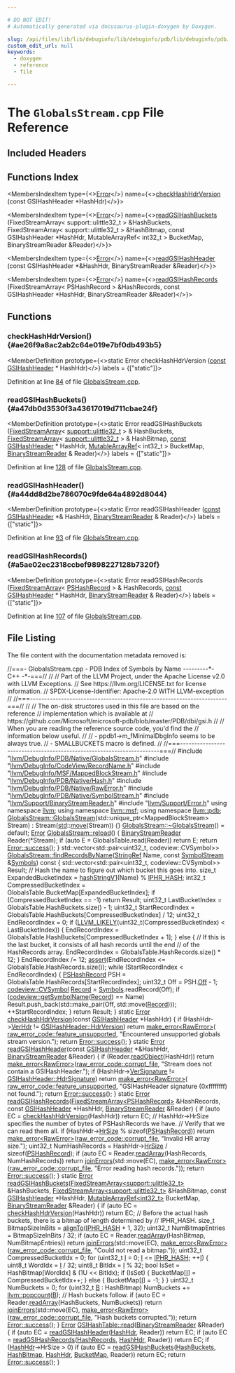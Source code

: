 ```yaml
---

# DO NOT EDIT!
# Automatically generated via docusaurus-plugin-doxygen by Doxygen.

slug: /api/files/lib/lib/debuginfo/lib/debuginfo/pdb/lib/debuginfo/pdb/native/globalsstream-cpp
custom_edit_url: null
keywords:
  - doxygen
  - reference
  - file

---
```





# The `GlobalsStream.cpp` File Reference

<DoxygenPage pluginConfig={pluginConfig}>



## Included Headers

<IncludesList>
<IncludesListItem
  filePath="llvm/DebugInfo/PDB/Native/GlobalsStream.h"
  permalink="/docs/api/files/include/include/llvm/include/llvm/debuginfo/include/llvm/debuginfo/pdb/include/llvm/debuginfo/pdb/native/globalsstream-h"
  isLocal="true" />
<IncludesListItem
  filePath="llvm/DebugInfo/CodeView/RecordName.h"
  permalink="/docs/api/files/include/include/llvm/include/llvm/debuginfo/include/llvm/debuginfo/codeview/recordname-h"
  isLocal="true" />
<IncludesListItem
  filePath="llvm/DebugInfo/MSF/MappedBlockStream.h"
  permalink="/docs/api/files/include/include/llvm/include/llvm/debuginfo/include/llvm/debuginfo/msf/mappedblockstream-h"
  isLocal="true" />
<IncludesListItem
  filePath="llvm/DebugInfo/PDB/Native/Hash.h"
  permalink="/docs/api/files/include/include/llvm/include/llvm/debuginfo/include/llvm/debuginfo/pdb/include/llvm/debuginfo/pdb/native/hash-h"
  isLocal="true" />
<IncludesListItem
  filePath="llvm/DebugInfo/PDB/Native/RawError.h"
  permalink="/docs/api/files/include/include/llvm/include/llvm/debuginfo/include/llvm/debuginfo/pdb/include/llvm/debuginfo/pdb/native/rawerror-h"
  isLocal="true" />
<IncludesListItem
  filePath="llvm/DebugInfo/PDB/Native/SymbolStream.h"
  permalink="/docs/api/files/include/include/llvm/include/llvm/debuginfo/include/llvm/debuginfo/pdb/include/llvm/debuginfo/pdb/native/symbolstream-h"
  isLocal="true" />
<IncludesListItem
  filePath="llvm/Support/BinaryStreamReader.h"
  permalink="/docs/api/files/include/include/llvm/include/llvm/support/binarystreamreader-h"
  isLocal="true" />
<IncludesListItem
  filePath="llvm/Support/Error.h"
  permalink="/docs/api/files/include/include/llvm/include/llvm/support/error-h"
  isLocal="true" />
</IncludesList>

## Functions Index

<MembersIndex>

<MembersIndexItem
  type={<><a href="/docs/api/classes/llvm/error">Error</a></>}
  name={<><a href="#ae26f9a8ac2ab2c64e019e7bf0db493b5">checkHashHdrVersion</a> (const GSIHashHeader &#42;HashHdr)</>}>
</MembersIndexItem>

<MembersIndexItem
  type={<><a href="/docs/api/classes/llvm/error">Error</a></>}
  name={<><a href="#a47db0d3530f3a43617019d711cbae24f">readGSIHashBuckets</a> (FixedStreamArray&lt; support::ulittle32&#95;t &gt; &amp;HashBuckets, FixedStreamArray&lt; support::ulittle32&#95;t &gt; &amp;HashBitmap, const GSIHashHeader &#42;HashHdr, MutableArrayRef&lt; int32&#95;t &gt; BucketMap, BinaryStreamReader &amp;Reader)</>}>
</MembersIndexItem>

<MembersIndexItem
  type={<><a href="/docs/api/classes/llvm/error">Error</a></>}
  name={<><a href="#a44dd8d2be786070c9fde64a4892d8044">readGSIHashHeader</a> (const GSIHashHeader &#42;&amp;HashHdr, BinaryStreamReader &amp;Reader)</>}>
</MembersIndexItem>

<MembersIndexItem
  type={<><a href="/docs/api/classes/llvm/error">Error</a></>}
  name={<><a href="#a5ae02ec2318ccbef9898227128b7320f">readGSIHashRecords</a> (FixedStreamArray&lt; PSHashRecord &gt; &amp;HashRecords, const GSIHashHeader &#42;HashHdr, BinaryStreamReader &amp;Reader)</>}>
</MembersIndexItem>

</MembersIndex>


<SectionDefinition>

## Functions

### checkHashHdrVersion() {#ae26f9a8ac2ab2c64e019e7bf0db493b5}

<MemberDefinition
  prototype={<>static Error checkHashHdrVersion (<a href="/docs/api/files/lib/lib/target/lib/target/aarch64/aarch64promoteconstant-cpp/#a90f8350fecae261c25be85d38b451bff">const</a> <a href="/docs/api/structs/llvm/pdb/gsihashheader">GSIHashHeader</a> &#42; HashHdr)</>}
  labels = {["static"]}>

Definition at line <a href="#l00084">84</a> of file <a href="/docs/api/files/lib/lib/debuginfo/lib/debuginfo/pdb/lib/debuginfo/pdb/native/globalsstream-cpp">GlobalsStream.cpp</a>.
</MemberDefinition>

### readGSIHashBuckets() {#a47db0d3530f3a43617019d711cbae24f}

<MemberDefinition
  prototype={<>static Error readGSIHashBuckets (<a href="/docs/api/classes/llvm/fixedstreamarray">FixedStreamArray</a>&lt; <a href="/docs/api/namespaces/llvm/support/#a206b37274fa3e908017da357d12724d1">support::ulittle32&#95;t</a> &gt; &amp; HashBuckets, <a href="/docs/api/classes/llvm/fixedstreamarray">FixedStreamArray</a>&lt; <a href="/docs/api/namespaces/llvm/support/#a206b37274fa3e908017da357d12724d1">support::ulittle32&#95;t</a> &gt; &amp; HashBitmap, <a href="/docs/api/files/lib/lib/target/lib/target/aarch64/aarch64promoteconstant-cpp/#a90f8350fecae261c25be85d38b451bff">const</a> <a href="/docs/api/structs/llvm/pdb/gsihashheader">GSIHashHeader</a> &#42; HashHdr, <a href="/docs/api/classes/llvm/mutablearrayref">MutableArrayRef</a>&lt; int32&#95;t &gt; BucketMap, <a href="/docs/api/classes/llvm/binarystreamreader">BinaryStreamReader</a> &amp; Reader)</>}
  labels = {["static"]}>

Definition at line <a href="#l00128">128</a> of file <a href="/docs/api/files/lib/lib/debuginfo/lib/debuginfo/pdb/lib/debuginfo/pdb/native/globalsstream-cpp">GlobalsStream.cpp</a>.
</MemberDefinition>

### readGSIHashHeader() {#a44dd8d2be786070c9fde64a4892d8044}

<MemberDefinition
  prototype={<>static Error readGSIHashHeader (<a href="/docs/api/files/lib/lib/target/lib/target/aarch64/aarch64promoteconstant-cpp/#a90f8350fecae261c25be85d38b451bff">const</a> <a href="/docs/api/structs/llvm/pdb/gsihashheader">GSIHashHeader</a> &#42;&amp; HashHdr, <a href="/docs/api/classes/llvm/binarystreamreader">BinaryStreamReader</a> &amp; Reader)</>}
  labels = {["static"]}>

Definition at line <a href="#l00093">93</a> of file <a href="/docs/api/files/lib/lib/debuginfo/lib/debuginfo/pdb/lib/debuginfo/pdb/native/globalsstream-cpp">GlobalsStream.cpp</a>.
</MemberDefinition>

### readGSIHashRecords() {#a5ae02ec2318ccbef9898227128b7320f}

<MemberDefinition
  prototype={<>static Error readGSIHashRecords (<a href="/docs/api/classes/llvm/fixedstreamarray">FixedStreamArray</a>&lt; <a href="/docs/api/structs/llvm/pdb/pshashrecord">PSHashRecord</a> &gt; &amp; HashRecords, <a href="/docs/api/files/lib/lib/target/lib/target/aarch64/aarch64promoteconstant-cpp/#a90f8350fecae261c25be85d38b451bff">const</a> <a href="/docs/api/structs/llvm/pdb/gsihashheader">GSIHashHeader</a> &#42; HashHdr, <a href="/docs/api/classes/llvm/binarystreamreader">BinaryStreamReader</a> &amp; Reader)</>}
  labels = {["static"]}>

Definition at line <a href="#l00107">107</a> of file <a href="/docs/api/files/lib/lib/debuginfo/lib/debuginfo/pdb/lib/debuginfo/pdb/native/globalsstream-cpp">GlobalsStream.cpp</a>.
</MemberDefinition>

</SectionDefinition>

## File Listing

The file content with the documentation metadata removed is:

<ProgramListing>

<Link id="l00001" /><CodeLine lineNumber="1"><Highlight kind="comment">//===- GlobalsStream.cpp - PDB Index of Symbols by Name ---------&#42;- C++ -&#42;-===//</Highlight><Highlight kind="normal"></Highlight></CodeLine>
<Link id="l00002" /><CodeLine lineNumber="2"><Highlight kind="normal"></Highlight><Highlight kind="comment">//</Highlight><Highlight kind="normal"></Highlight></CodeLine>
<Link id="l00003" /><CodeLine lineNumber="3"><Highlight kind="normal"></Highlight><Highlight kind="comment">// Part of the LLVM Project, under the Apache License v2.0 with LLVM Exceptions.</Highlight><Highlight kind="normal"></Highlight></CodeLine>
<Link id="l00004" /><CodeLine lineNumber="4"><Highlight kind="normal"></Highlight><Highlight kind="comment">// See https://llvm.org/LICENSE.txt for license information.</Highlight><Highlight kind="normal"></Highlight></CodeLine>
<Link id="l00005" /><CodeLine lineNumber="5"><Highlight kind="normal"></Highlight><Highlight kind="comment">// SPDX-License-Identifier: Apache-2.0 WITH LLVM-exception</Highlight><Highlight kind="normal"></Highlight></CodeLine>
<Link id="l00006" /><CodeLine lineNumber="6"><Highlight kind="normal"></Highlight><Highlight kind="comment">//</Highlight><Highlight kind="normal"></Highlight></CodeLine>
<Link id="l00007" /><CodeLine lineNumber="7"><Highlight kind="normal"></Highlight><Highlight kind="comment">//===----------------------------------------------------------------------===//</Highlight><Highlight kind="normal"></Highlight></CodeLine>
<Link id="l00008" /><CodeLine lineNumber="8"><Highlight kind="normal"></Highlight><Highlight kind="comment">//</Highlight><Highlight kind="normal"></Highlight></CodeLine>
<Link id="l00009" /><CodeLine lineNumber="9"><Highlight kind="normal"></Highlight><Highlight kind="comment">// The on-disk structores used in this file are based on the reference</Highlight><Highlight kind="normal"></Highlight></CodeLine>
<Link id="l00010" /><CodeLine lineNumber="10"><Highlight kind="normal"></Highlight><Highlight kind="comment">// implementation which is available at</Highlight><Highlight kind="normal"></Highlight></CodeLine>
<Link id="l00011" /><CodeLine lineNumber="11"><Highlight kind="normal"></Highlight><Highlight kind="comment">// https://github.com/Microsoft/microsoft-pdb/blob/master/PDB/dbi/gsi.h</Highlight><Highlight kind="normal"></Highlight></CodeLine>
<Link id="l00012" /><CodeLine lineNumber="12"><Highlight kind="normal"></Highlight><Highlight kind="comment">//</Highlight><Highlight kind="normal"></Highlight></CodeLine>
<Link id="l00013" /><CodeLine lineNumber="13"><Highlight kind="normal"></Highlight><Highlight kind="comment">// When you are reading the reference source code, you&#39;d find the</Highlight><Highlight kind="normal"></Highlight></CodeLine>
<Link id="l00014" /><CodeLine lineNumber="14"><Highlight kind="normal"></Highlight><Highlight kind="comment">// information below useful.</Highlight><Highlight kind="normal"></Highlight></CodeLine>
<Link id="l00015" /><CodeLine lineNumber="15"><Highlight kind="normal"></Highlight><Highlight kind="comment">//</Highlight><Highlight kind="normal"></Highlight></CodeLine>
<Link id="l00016" /><CodeLine lineNumber="16"><Highlight kind="normal"></Highlight><Highlight kind="comment">//  - ppdb1-&gt;m&#95;fMinimalDbgInfo seems to be always true.</Highlight><Highlight kind="normal"></Highlight></CodeLine>
<Link id="l00017" /><CodeLine lineNumber="17"><Highlight kind="normal"></Highlight><Highlight kind="comment">//  - SMALLBUCKETS macro is defined.</Highlight><Highlight kind="normal"></Highlight></CodeLine>
<Link id="l00018" /><CodeLine lineNumber="18"><Highlight kind="normal"></Highlight><Highlight kind="comment">//</Highlight><Highlight kind="normal"></Highlight></CodeLine>
<Link id="l00019" /><CodeLine lineNumber="19"><Highlight kind="normal"></Highlight><Highlight kind="comment">//===----------------------------------------------------------------------===//</Highlight><Highlight kind="normal"></Highlight></CodeLine>
<Link id="l00020" /><CodeLine lineNumber="20"><Highlight kind="normal"></Highlight></CodeLine>
<Link id="l00021" /><CodeLine lineNumber="21"><Highlight kind="normal"></Highlight><Highlight kind="preprocessor">#include &quot;<a href="/docs/api/files/include/include/llvm/include/llvm/debuginfo/include/llvm/debuginfo/pdb/include/llvm/debuginfo/pdb/native/globalsstream-h">llvm/DebugInfo/PDB/Native/GlobalsStream.h</a>&quot;</Highlight><Highlight kind="normal"></Highlight></CodeLine>
<Link id="l00022" /><CodeLine lineNumber="22"><Highlight kind="normal"></Highlight></CodeLine>
<Link id="l00023" /><CodeLine lineNumber="23"><Highlight kind="normal"></Highlight><Highlight kind="preprocessor">#include &quot;<a href="/docs/api/files/include/include/llvm/include/llvm/debuginfo/include/llvm/debuginfo/codeview/recordname-h">llvm/DebugInfo/CodeView/RecordName.h</a>&quot;</Highlight><Highlight kind="normal"></Highlight></CodeLine>
<Link id="l00024" /><CodeLine lineNumber="24"><Highlight kind="normal"></Highlight><Highlight kind="preprocessor">#include &quot;<a href="/docs/api/files/include/include/llvm/include/llvm/debuginfo/include/llvm/debuginfo/msf/mappedblockstream-h">llvm/DebugInfo/MSF/MappedBlockStream.h</a>&quot;</Highlight><Highlight kind="normal"></Highlight></CodeLine>
<Link id="l00025" /><CodeLine lineNumber="25"><Highlight kind="normal"></Highlight><Highlight kind="preprocessor">#include &quot;<a href="/docs/api/files/include/include/llvm/include/llvm/debuginfo/include/llvm/debuginfo/pdb/include/llvm/debuginfo/pdb/native/hash-h">llvm/DebugInfo/PDB/Native/Hash.h</a>&quot;</Highlight><Highlight kind="normal"></Highlight></CodeLine>
<Link id="l00026" /><CodeLine lineNumber="26"><Highlight kind="normal"></Highlight><Highlight kind="preprocessor">#include &quot;<a href="/docs/api/files/include/include/llvm/include/llvm/debuginfo/include/llvm/debuginfo/pdb/include/llvm/debuginfo/pdb/native/rawerror-h">llvm/DebugInfo/PDB/Native/RawError.h</a>&quot;</Highlight><Highlight kind="normal"></Highlight></CodeLine>
<Link id="l00027" /><CodeLine lineNumber="27"><Highlight kind="normal"></Highlight><Highlight kind="preprocessor">#include &quot;<a href="/docs/api/files/include/include/llvm/include/llvm/debuginfo/include/llvm/debuginfo/pdb/include/llvm/debuginfo/pdb/native/symbolstream-h">llvm/DebugInfo/PDB/Native/SymbolStream.h</a>&quot;</Highlight><Highlight kind="normal"></Highlight></CodeLine>
<Link id="l00028" /><CodeLine lineNumber="28"><Highlight kind="normal"></Highlight><Highlight kind="preprocessor">#include &quot;<a href="/docs/api/files/include/include/llvm/include/llvm/support/binarystreamreader-h">llvm/Support/BinaryStreamReader.h</a>&quot;</Highlight><Highlight kind="normal"></Highlight></CodeLine>
<Link id="l00029" /><CodeLine lineNumber="29"><Highlight kind="normal"></Highlight><Highlight kind="preprocessor">#include &quot;<a href="/docs/api/files/include/include/llvm/include/llvm/support/error-h">llvm/Support/Error.h</a>&quot;</Highlight><Highlight kind="normal"></Highlight></CodeLine>
<Link id="l00030" /><CodeLine lineNumber="30"><Highlight kind="normal"></Highlight></CodeLine>
<Link id="l00031" /><CodeLine lineNumber="31"><Highlight kind="normal"></Highlight><Highlight kind="keyword">using namespace </Highlight><Highlight kind="normal"><a href="/docs/api/namespaces/llvm">llvm</a>;</Highlight></CodeLine>
<Link id="l00032" /><CodeLine lineNumber="32"><Highlight kind="normal"></Highlight><Highlight kind="keyword">using namespace </Highlight><Highlight kind="normal"><a href="/docs/api/namespaces/llvm/msf">llvm::msf</a>;</Highlight></CodeLine>
<Link id="l00033" /><CodeLine lineNumber="33"><Highlight kind="normal"></Highlight><Highlight kind="keyword">using namespace </Highlight><Highlight kind="normal"><a href="/docs/api/namespaces/llvm/pdb">llvm::pdb</a>;</Highlight></CodeLine>
<Link id="l00034" /><CodeLine lineNumber="34"><Highlight kind="normal"></Highlight></CodeLine>
<Link id="l00035" /><CodeLine lineNumber="35" lineLink="/docs/api/classes/llvm/pdb/globalsstream/#a48cb8fcc46a86cf6310f69a071c521ee"><Highlight kind="normal"><a href="/docs/api/classes/llvm/pdb/globalsstream/#a48cb8fcc46a86cf6310f69a071c521ee">GlobalsStream::GlobalsStream</a>(std::unique&#95;ptr&lt;MappedBlockStream&gt; Stream)</Highlight></CodeLine>
<Link id="l00036" /><CodeLine lineNumber="36"><Highlight kind="normal">    : Stream(<a href="/docs/api/namespaces/std">std</a>::<a href="/docs/api/namespaces/llvm/#abfc9c7ecf70f66901e439f7c04ef3dbb">move</a>(Stream)) &#123;&#125;</Highlight></CodeLine>
<Link id="l00037" /><CodeLine lineNumber="37"><Highlight kind="normal"></Highlight></CodeLine>
<Link id="l00038" /><CodeLine lineNumber="38"><Highlight kind="normal"><a href="/docs/api/classes/llvm/pdb/globalsstream/#a4300b862d6e8d3780f24119a5a4aeb50">GlobalsStream::~GlobalsStream</a>() = </Highlight><Highlight kind="keywordflow">default</Highlight><Highlight kind="normal">;</Highlight></CodeLine>
<Link id="l00039" /><CodeLine lineNumber="39"><Highlight kind="normal"></Highlight></CodeLine>
<Link id="l00040" /><CodeLine lineNumber="40" lineLink="/docs/api/classes/llvm/pdb/globalsstream/#a0b71210178832a9abc5e334d0e27f655"><Highlight kind="normal"><a href="/docs/api/classes/llvm/error">Error</a> <a href="/docs/api/classes/llvm/pdb/globalsstream/#a0b71210178832a9abc5e334d0e27f655">GlobalsStream::reload</a>() &#123;</Highlight></CodeLine>
<Link id="l00041" /><CodeLine lineNumber="41"><Highlight kind="normal">  <a href="/docs/api/classes/llvm/binarystreamreader">BinaryStreamReader</a> Reader(&#42;Stream);</Highlight></CodeLine>
<Link id="l00042" /><CodeLine lineNumber="42"><Highlight kind="normal">  </Highlight><Highlight kind="keywordflow">if</Highlight><Highlight kind="normal"> (</Highlight><Highlight kind="keyword">auto</Highlight><Highlight kind="normal"> E = GlobalsTable.read(Reader))</Highlight></CodeLine>
<Link id="l00043" /><CodeLine lineNumber="43"><Highlight kind="normal">    </Highlight><Highlight kind="keywordflow">return</Highlight><Highlight kind="normal"> E;</Highlight></CodeLine>
<Link id="l00044" /><CodeLine lineNumber="44"><Highlight kind="normal">  </Highlight><Highlight kind="keywordflow">return</Highlight><Highlight kind="normal"> <a href="/docs/api/classes/llvm/error/#a4dfd0813c3d0e0a30439b5a3e9196b59">Error::success</a>();</Highlight></CodeLine>
<Link id="l00045" /><CodeLine lineNumber="45"><Highlight kind="normal">&#125;</Highlight></CodeLine>
<Link id="l00046" /><CodeLine lineNumber="46"><Highlight kind="normal"></Highlight></CodeLine>
<Link id="l00047" /><CodeLine lineNumber="47"><Highlight kind="normal">std::vector&lt;std::pair&lt;uint32&#95;t, codeview::CVSymbol&gt;&gt;</Highlight></CodeLine>
<Link id="l00048" /><CodeLine lineNumber="48" lineLink="/docs/api/classes/llvm/pdb/globalsstream/#a281ab4dd4b03840bd4217ce9aa1241cd"><Highlight kind="normal"><a href="/docs/api/classes/llvm/pdb/globalsstream/#a281ab4dd4b03840bd4217ce9aa1241cd">GlobalsStream::findRecordsByName</a>(<a href="/docs/api/classes/llvm/stringref">StringRef</a> Name,</Highlight></CodeLine>
<Link id="l00049" /><CodeLine lineNumber="49"><Highlight kind="normal">                                 </Highlight><Highlight kind="keyword">const</Highlight><Highlight kind="normal"> <a href="/docs/api/classes/llvm/pdb/symbolstream">SymbolStream</a> &amp;<a href="/docs/api/namespaces/llvm/pdb/#a2632601eef2a7254d0d50e82ba2ab620a5214a8a633c296d1d9d504fc54556692">Symbols</a>)</Highlight><Highlight kind="keyword"> const </Highlight><Highlight kind="normal">&#123;</Highlight></CodeLine>
<Link id="l00050" /><CodeLine lineNumber="50"><Highlight kind="normal">  std::vector&lt;std::pair&lt;uint32&#95;t, codeview::CVSymbol&gt;&gt; Result;</Highlight></CodeLine>
<Link id="l00051" /><CodeLine lineNumber="51"><Highlight kind="normal"></Highlight></CodeLine>
<Link id="l00052" /><CodeLine lineNumber="52"><Highlight kind="normal">  </Highlight><Highlight kind="comment">// Hash the name to figure out which bucket this goes into.</Highlight><Highlight kind="normal"></Highlight></CodeLine>
<Link id="l00053" /><CodeLine lineNumber="53"><Highlight kind="normal">  </Highlight><Highlight kind="keywordtype">size&#95;t</Highlight><Highlight kind="normal"> ExpandedBucketIndex = <a href="/docs/api/namespaces/llvm/pdb/#a1737ab2b5a4c39b8eb3fcbd2e47abb65">hashStringV1</a>(Name) % <a href="/docs/api/namespaces/llvm/pdb/#af346f133e1c69ecb36169234b44253fca4e013a87e7ede585d1aa379f94c585e4">IPHR&#95;HASH</a>;</Highlight></CodeLine>
<Link id="l00054" /><CodeLine lineNumber="54"><Highlight kind="normal">  int32&#95;t CompressedBucketIndex = GlobalsTable.BucketMap&#91;ExpandedBucketIndex&#93;;</Highlight></CodeLine>
<Link id="l00055" /><CodeLine lineNumber="55"><Highlight kind="normal">  </Highlight><Highlight kind="keywordflow">if</Highlight><Highlight kind="normal"> (CompressedBucketIndex == -1)</Highlight></CodeLine>
<Link id="l00056" /><CodeLine lineNumber="56"><Highlight kind="normal">    </Highlight><Highlight kind="keywordflow">return</Highlight><Highlight kind="normal"> Result;</Highlight></CodeLine>
<Link id="l00057" /><CodeLine lineNumber="57"><Highlight kind="normal"></Highlight></CodeLine>
<Link id="l00058" /><CodeLine lineNumber="58"><Highlight kind="normal">  uint32&#95;t LastBucketIndex = GlobalsTable.HashBuckets.size() - 1;</Highlight></CodeLine>
<Link id="l00059" /><CodeLine lineNumber="59"><Highlight kind="normal">  uint32&#95;t StartRecordIndex =</Highlight></CodeLine>
<Link id="l00060" /><CodeLine lineNumber="60"><Highlight kind="normal">      GlobalsTable.HashBuckets&#91;CompressedBucketIndex&#93; / 12;</Highlight></CodeLine>
<Link id="l00061" /><CodeLine lineNumber="61"><Highlight kind="normal">  uint32&#95;t EndRecordIndex = 0;</Highlight></CodeLine>
<Link id="l00062" /><CodeLine lineNumber="62"><Highlight kind="normal">  </Highlight><Highlight kind="keywordflow">if</Highlight><Highlight kind="normal"> (<a href="/docs/api/files/include/include/llvm/include/llvm/support/compiler-h/#ae5b35beb6f127e5f47269e9124b886fb">LLVM&#95;LIKELY</a>(uint32&#95;t(CompressedBucketIndex) &lt; LastBucketIndex)) &#123;</Highlight></CodeLine>
<Link id="l00063" /><CodeLine lineNumber="63"><Highlight kind="normal">    EndRecordIndex = GlobalsTable.HashBuckets&#91;CompressedBucketIndex + 1&#93;;</Highlight></CodeLine>
<Link id="l00064" /><CodeLine lineNumber="64"><Highlight kind="normal">  &#125; </Highlight><Highlight kind="keywordflow">else</Highlight><Highlight kind="normal"> &#123;</Highlight></CodeLine>
<Link id="l00065" /><CodeLine lineNumber="65"><Highlight kind="normal">    </Highlight><Highlight kind="comment">// If this is the last bucket, it consists of all hash records until the end</Highlight><Highlight kind="normal"></Highlight></CodeLine>
<Link id="l00066" /><CodeLine lineNumber="66"><Highlight kind="normal">    </Highlight><Highlight kind="comment">// of the HashRecords array.</Highlight><Highlight kind="normal"></Highlight></CodeLine>
<Link id="l00067" /><CodeLine lineNumber="67"><Highlight kind="normal">    EndRecordIndex = GlobalsTable.HashRecords.size() &#42; 12;</Highlight></CodeLine>
<Link id="l00068" /><CodeLine lineNumber="68"><Highlight kind="normal">  &#125;</Highlight></CodeLine>
<Link id="l00069" /><CodeLine lineNumber="69"><Highlight kind="normal"></Highlight></CodeLine>
<Link id="l00070" /><CodeLine lineNumber="70"><Highlight kind="normal">  EndRecordIndex /= 12;</Highlight></CodeLine>
<Link id="l00071" /><CodeLine lineNumber="71"><Highlight kind="normal"></Highlight></CodeLine>
<Link id="l00072" /><CodeLine lineNumber="72"><Highlight kind="normal">  <a href="/docs/api/files/lib/lib/target/lib/target/amdgpu/silowercontrolflow-cpp/#a4868c5d81c5ccc98c47aeab6244346a0">assert</a>(EndRecordIndex &lt;= GlobalsTable.HashRecords.size());</Highlight></CodeLine>
<Link id="l00073" /><CodeLine lineNumber="73"><Highlight kind="normal">  </Highlight><Highlight kind="keywordflow">while</Highlight><Highlight kind="normal"> (StartRecordIndex &lt; EndRecordIndex) &#123;</Highlight></CodeLine>
<Link id="l00074" /><CodeLine lineNumber="74"><Highlight kind="normal">    <a href="/docs/api/structs/llvm/pdb/pshashrecord">PSHashRecord</a> PSH = GlobalsTable.HashRecords&#91;StartRecordIndex&#93;;</Highlight></CodeLine>
<Link id="l00075" /><CodeLine lineNumber="75"><Highlight kind="normal">    uint32&#95;t Off = PSH.<a href="/docs/api/structs/llvm/pdb/pshashrecord/#a1a9c346b88309967c62a46b8afb1d036">Off</a> - 1;</Highlight></CodeLine>
<Link id="l00076" /><CodeLine lineNumber="76"><Highlight kind="normal">    <a href="/docs/api/namespaces/llvm/codeview/#a5cc6234b75e6212142e2a91d34af146f">codeview::CVSymbol</a> <a href="/docs/api/classes/llvm/record">Record</a> = <a href="/docs/api/namespaces/llvm/pdb/#a2632601eef2a7254d0d50e82ba2ab620a5214a8a633c296d1d9d504fc54556692">Symbols</a>.readRecord(Off);</Highlight></CodeLine>
<Link id="l00077" /><CodeLine lineNumber="77"><Highlight kind="normal">    </Highlight><Highlight kind="keywordflow">if</Highlight><Highlight kind="normal"> (<a href="/docs/api/namespaces/llvm/codeview/#ad540067d5e143dbc9d0a957b4b28968f">codeview::getSymbolName</a>(<a href="/docs/api/classes/llvm/record">Record</a>) == Name)</Highlight></CodeLine>
<Link id="l00078" /><CodeLine lineNumber="78"><Highlight kind="normal">      Result.push&#95;back(std::make&#95;pair(Off, std::move(<a href="/docs/api/classes/llvm/record">Record</a>)));</Highlight></CodeLine>
<Link id="l00079" /><CodeLine lineNumber="79"><Highlight kind="normal">    ++StartRecordIndex;</Highlight></CodeLine>
<Link id="l00080" /><CodeLine lineNumber="80"><Highlight kind="normal">  &#125;</Highlight></CodeLine>
<Link id="l00081" /><CodeLine lineNumber="81"><Highlight kind="normal">  </Highlight><Highlight kind="keywordflow">return</Highlight><Highlight kind="normal"> Result;</Highlight></CodeLine>
<Link id="l00082" /><CodeLine lineNumber="82"><Highlight kind="normal">&#125;</Highlight></CodeLine>
<Link id="l00083" /><CodeLine lineNumber="83"><Highlight kind="normal"></Highlight></CodeLine>
<Link id="l00084" /><CodeLine lineNumber="84" lineLink="#ae26f9a8ac2ab2c64e019e7bf0db493b5"><Highlight kind="normal"></Highlight><Highlight kind="keyword">static</Highlight><Highlight kind="normal"> <a href="/docs/api/classes/llvm/error">Error</a> <a href="#ae26f9a8ac2ab2c64e019e7bf0db493b5">checkHashHdrVersion</a>(</Highlight><Highlight kind="keyword">const</Highlight><Highlight kind="normal"> <a href="/docs/api/structs/llvm/pdb/gsihashheader">GSIHashHeader</a> &#42;HashHdr) &#123;</Highlight></CodeLine>
<Link id="l00085" /><CodeLine lineNumber="85"><Highlight kind="normal">  </Highlight><Highlight kind="keywordflow">if</Highlight><Highlight kind="normal"> (HashHdr-&gt;<a href="/docs/api/structs/llvm/pdb/gsihashheader/#a5068406156b60a331475b1d5a4012f4f">VerHdr</a> != <a href="/docs/api/structs/llvm/pdb/gsihashheader/#a46c480d4163ea0c89a09f792e867d559af581ed2fa0c60c96b890935a05c449d5">GSIHashHeader::HdrVersion</a>)</Highlight></CodeLine>
<Link id="l00086" /><CodeLine lineNumber="86"><Highlight kind="normal">    </Highlight><Highlight kind="keywordflow">return</Highlight><Highlight kind="normal"> <a href="/docs/api/namespaces/llvm/#a9999bd897fc8a1648bd69b36fee2d357">make&#95;error&lt;RawError&gt;</a>(</Highlight></CodeLine>
<Link id="l00087" /><CodeLine lineNumber="87"><Highlight kind="normal">        <a href="/docs/api/namespaces/llvm/pdb/#a573bcbbea76b4d72b33de1e392cc14aea42ca91a8fe91a5b02e36a30dd17355e7">raw&#95;error&#95;code::feature&#95;unsupported</a>,</Highlight></CodeLine>
<Link id="l00088" /><CodeLine lineNumber="88"><Highlight kind="normal">        </Highlight><Highlight kind="stringliteral">&quot;Encountered unsupported globals stream version.&quot;</Highlight><Highlight kind="normal">);</Highlight></CodeLine>
<Link id="l00089" /><CodeLine lineNumber="89"><Highlight kind="normal"></Highlight></CodeLine>
<Link id="l00090" /><CodeLine lineNumber="90"><Highlight kind="normal">  </Highlight><Highlight kind="keywordflow">return</Highlight><Highlight kind="normal"> <a href="/docs/api/classes/llvm/error/#a4dfd0813c3d0e0a30439b5a3e9196b59">Error::success</a>();</Highlight></CodeLine>
<Link id="l00091" /><CodeLine lineNumber="91"><Highlight kind="normal">&#125;</Highlight></CodeLine>
<Link id="l00092" /><CodeLine lineNumber="92"><Highlight kind="normal"></Highlight></CodeLine>
<Link id="l00093" /><CodeLine lineNumber="93" lineLink="#a44dd8d2be786070c9fde64a4892d8044"><Highlight kind="normal"></Highlight><Highlight kind="keyword">static</Highlight><Highlight kind="normal"> <a href="/docs/api/classes/llvm/error">Error</a> <a href="#a44dd8d2be786070c9fde64a4892d8044">readGSIHashHeader</a>(</Highlight><Highlight kind="keyword">const</Highlight><Highlight kind="normal"> <a href="/docs/api/structs/llvm/pdb/gsihashheader">GSIHashHeader</a> &#42;&amp;HashHdr,</Highlight></CodeLine>
<Link id="l00094" /><CodeLine lineNumber="94"><Highlight kind="normal">                               <a href="/docs/api/classes/llvm/binarystreamreader">BinaryStreamReader</a> &amp;Reader) &#123;</Highlight></CodeLine>
<Link id="l00095" /><CodeLine lineNumber="95"><Highlight kind="normal">  </Highlight><Highlight kind="keywordflow">if</Highlight><Highlight kind="normal"> (Reader.<a href="/docs/api/classes/llvm/binarystreamreader/#a07e25e055f92f545f94821c4a3cbded8">readObject</a>(HashHdr))</Highlight></CodeLine>
<Link id="l00096" /><CodeLine lineNumber="96"><Highlight kind="normal">    </Highlight><Highlight kind="keywordflow">return</Highlight><Highlight kind="normal"> <a href="/docs/api/namespaces/llvm/#a9999bd897fc8a1648bd69b36fee2d357">make&#95;error&lt;RawError&gt;</a>(<a href="/docs/api/namespaces/llvm/pdb/#a573bcbbea76b4d72b33de1e392cc14aea8c4fdeb9f0256322a364cd1347a6ffd6">raw&#95;error&#95;code::corrupt&#95;file</a>,</Highlight></CodeLine>
<Link id="l00097" /><CodeLine lineNumber="97"><Highlight kind="normal">                                </Highlight><Highlight kind="stringliteral">&quot;Stream does not contain a GSIHashHeader.&quot;</Highlight><Highlight kind="normal">);</Highlight></CodeLine>
<Link id="l00098" /><CodeLine lineNumber="98"><Highlight kind="normal"></Highlight></CodeLine>
<Link id="l00099" /><CodeLine lineNumber="99"><Highlight kind="normal">  </Highlight><Highlight kind="keywordflow">if</Highlight><Highlight kind="normal"> (HashHdr-&gt;<a href="/docs/api/structs/llvm/pdb/gsihashheader/#ac3288bfddef866e63f6b390101300549">VerSignature</a> != <a href="/docs/api/structs/llvm/pdb/gsihashheader/#a46c480d4163ea0c89a09f792e867d559a636be85e1db4ab81d984aa4bac24f009">GSIHashHeader::HdrSignature</a>)</Highlight></CodeLine>
<Link id="l00100" /><CodeLine lineNumber="100"><Highlight kind="normal">    </Highlight><Highlight kind="keywordflow">return</Highlight><Highlight kind="normal"> <a href="/docs/api/namespaces/llvm/#a9999bd897fc8a1648bd69b36fee2d357">make&#95;error&lt;RawError&gt;</a>(</Highlight></CodeLine>
<Link id="l00101" /><CodeLine lineNumber="101"><Highlight kind="normal">        <a href="/docs/api/namespaces/llvm/pdb/#a573bcbbea76b4d72b33de1e392cc14aea42ca91a8fe91a5b02e36a30dd17355e7">raw&#95;error&#95;code::feature&#95;unsupported</a>,</Highlight></CodeLine>
<Link id="l00102" /><CodeLine lineNumber="102"><Highlight kind="normal">        </Highlight><Highlight kind="stringliteral">&quot;GSIHashHeader signature (0xffffffff) not found.&quot;</Highlight><Highlight kind="normal">);</Highlight></CodeLine>
<Link id="l00103" /><CodeLine lineNumber="103"><Highlight kind="normal"></Highlight></CodeLine>
<Link id="l00104" /><CodeLine lineNumber="104"><Highlight kind="normal">  </Highlight><Highlight kind="keywordflow">return</Highlight><Highlight kind="normal"> <a href="/docs/api/classes/llvm/error/#a4dfd0813c3d0e0a30439b5a3e9196b59">Error::success</a>();</Highlight></CodeLine>
<Link id="l00105" /><CodeLine lineNumber="105"><Highlight kind="normal">&#125;</Highlight></CodeLine>
<Link id="l00106" /><CodeLine lineNumber="106"><Highlight kind="normal"></Highlight></CodeLine>
<Link id="l00107" /><CodeLine lineNumber="107" lineLink="#a5ae02ec2318ccbef9898227128b7320f"><Highlight kind="normal"></Highlight><Highlight kind="keyword">static</Highlight><Highlight kind="normal"> <a href="/docs/api/classes/llvm/error">Error</a> <a href="#a5ae02ec2318ccbef9898227128b7320f">readGSIHashRecords</a>(<a href="/docs/api/classes/llvm/fixedstreamarray">FixedStreamArray&lt;PSHashRecord&gt;</a> &amp;HashRecords,</Highlight></CodeLine>
<Link id="l00108" /><CodeLine lineNumber="108"><Highlight kind="normal">                                </Highlight><Highlight kind="keyword">const</Highlight><Highlight kind="normal"> <a href="/docs/api/structs/llvm/pdb/gsihashheader">GSIHashHeader</a> &#42;HashHdr,</Highlight></CodeLine>
<Link id="l00109" /><CodeLine lineNumber="109"><Highlight kind="normal">                                <a href="/docs/api/classes/llvm/binarystreamreader">BinaryStreamReader</a> &amp;Reader) &#123;</Highlight></CodeLine>
<Link id="l00110" /><CodeLine lineNumber="110"><Highlight kind="normal">  </Highlight><Highlight kind="keywordflow">if</Highlight><Highlight kind="normal"> (</Highlight><Highlight kind="keyword">auto</Highlight><Highlight kind="normal"> EC = <a href="#ae26f9a8ac2ab2c64e019e7bf0db493b5">checkHashHdrVersion</a>(HashHdr))</Highlight></CodeLine>
<Link id="l00111" /><CodeLine lineNumber="111"><Highlight kind="normal">    </Highlight><Highlight kind="keywordflow">return</Highlight><Highlight kind="normal"> EC;</Highlight></CodeLine>
<Link id="l00112" /><CodeLine lineNumber="112"><Highlight kind="normal"></Highlight></CodeLine>
<Link id="l00113" /><CodeLine lineNumber="113"><Highlight kind="normal">  </Highlight><Highlight kind="comment">// HashHdr-&gt;HrSize specifies the number of bytes of PSHashRecords we have.</Highlight><Highlight kind="normal"></Highlight></CodeLine>
<Link id="l00114" /><CodeLine lineNumber="114"><Highlight kind="normal">  </Highlight><Highlight kind="comment">// Verify that we can read them all.</Highlight><Highlight kind="normal"></Highlight></CodeLine>
<Link id="l00115" /><CodeLine lineNumber="115"><Highlight kind="normal">  </Highlight><Highlight kind="keywordflow">if</Highlight><Highlight kind="normal"> (HashHdr-&gt;<a href="/docs/api/structs/llvm/pdb/gsihashheader/#a04150dd8ba73429cf2e876406174fd1b">HrSize</a> % </Highlight><Highlight kind="keyword">sizeof</Highlight><Highlight kind="normal">(<a href="/docs/api/structs/llvm/pdb/pshashrecord">PSHashRecord</a>))</Highlight></CodeLine>
<Link id="l00116" /><CodeLine lineNumber="116"><Highlight kind="normal">    </Highlight><Highlight kind="keywordflow">return</Highlight><Highlight kind="normal"> <a href="/docs/api/namespaces/llvm/#a9999bd897fc8a1648bd69b36fee2d357">make&#95;error&lt;RawError&gt;</a>(<a href="/docs/api/namespaces/llvm/pdb/#a573bcbbea76b4d72b33de1e392cc14aea8c4fdeb9f0256322a364cd1347a6ffd6">raw&#95;error&#95;code::corrupt&#95;file</a>,</Highlight></CodeLine>
<Link id="l00117" /><CodeLine lineNumber="117"><Highlight kind="normal">                                </Highlight><Highlight kind="stringliteral">&quot;Invalid HR array size.&quot;</Highlight><Highlight kind="normal">);</Highlight></CodeLine>
<Link id="l00118" /><CodeLine lineNumber="118"><Highlight kind="normal">  uint32&#95;t NumHashRecords = HashHdr-&gt;<a href="/docs/api/structs/llvm/pdb/gsihashheader/#a04150dd8ba73429cf2e876406174fd1b">HrSize</a> / </Highlight><Highlight kind="keyword">sizeof</Highlight><Highlight kind="normal">(<a href="/docs/api/structs/llvm/pdb/pshashrecord">PSHashRecord</a>);</Highlight></CodeLine>
<Link id="l00119" /><CodeLine lineNumber="119"><Highlight kind="normal">  </Highlight><Highlight kind="keywordflow">if</Highlight><Highlight kind="normal"> (</Highlight><Highlight kind="keyword">auto</Highlight><Highlight kind="normal"> EC = Reader.<a href="/docs/api/classes/llvm/binarystreamreader/#ab88a8b3835c1028f8fd6c2b23f396d30">readArray</a>(HashRecords, NumHashRecords))</Highlight></CodeLine>
<Link id="l00120" /><CodeLine lineNumber="120"><Highlight kind="normal">    </Highlight><Highlight kind="keywordflow">return</Highlight><Highlight kind="normal"> <a href="/docs/api/namespaces/llvm/#a71210b99d2ef87236d8505c1771a7ab1">joinErrors</a>(std::move(EC),</Highlight></CodeLine>
<Link id="l00121" /><CodeLine lineNumber="121"><Highlight kind="normal">                      <a href="/docs/api/namespaces/llvm/#a9999bd897fc8a1648bd69b36fee2d357">make&#95;error&lt;RawError&gt;</a>(<a href="/docs/api/namespaces/llvm/pdb/#a573bcbbea76b4d72b33de1e392cc14aea8c4fdeb9f0256322a364cd1347a6ffd6">raw&#95;error&#95;code::corrupt&#95;file</a>,</Highlight></CodeLine>
<Link id="l00122" /><CodeLine lineNumber="122"><Highlight kind="normal">                                           </Highlight><Highlight kind="stringliteral">&quot;Error reading hash records.&quot;</Highlight><Highlight kind="normal">));</Highlight></CodeLine>
<Link id="l00123" /><CodeLine lineNumber="123"><Highlight kind="normal"></Highlight></CodeLine>
<Link id="l00124" /><CodeLine lineNumber="124"><Highlight kind="normal">  </Highlight><Highlight kind="keywordflow">return</Highlight><Highlight kind="normal"> <a href="/docs/api/classes/llvm/error/#a4dfd0813c3d0e0a30439b5a3e9196b59">Error::success</a>();</Highlight></CodeLine>
<Link id="l00125" /><CodeLine lineNumber="125"><Highlight kind="normal">&#125;</Highlight></CodeLine>
<Link id="l00126" /><CodeLine lineNumber="126"><Highlight kind="normal"></Highlight></CodeLine>
<Link id="l00127" /><CodeLine lineNumber="127"><Highlight kind="normal"></Highlight><Highlight kind="keyword">static</Highlight><Highlight kind="normal"> <a href="/docs/api/namespaces/llvm/#ac226f3d2b9ca090171a8e0a8cb92c343a902b0d55fddef6f8d651fe1035b7d4bd">Error</a></Highlight></CodeLine>
<Link id="l00128" /><CodeLine lineNumber="128" lineLink="#a47db0d3530f3a43617019d711cbae24f"><Highlight kind="normal"><a href="#a47db0d3530f3a43617019d711cbae24f">readGSIHashBuckets</a>(<a href="/docs/api/classes/llvm/fixedstreamarray">FixedStreamArray&lt;support::ulittle32&#95;t&gt;</a> &amp;HashBuckets,</Highlight></CodeLine>
<Link id="l00129" /><CodeLine lineNumber="129"><Highlight kind="normal">                   <a href="/docs/api/classes/llvm/fixedstreamarray">FixedStreamArray&lt;support::ulittle32&#95;t&gt;</a> &amp;HashBitmap,</Highlight></CodeLine>
<Link id="l00130" /><CodeLine lineNumber="130"><Highlight kind="normal">                   </Highlight><Highlight kind="keyword">const</Highlight><Highlight kind="normal"> <a href="/docs/api/structs/llvm/pdb/gsihashheader">GSIHashHeader</a> &#42;HashHdr,</Highlight></CodeLine>
<Link id="l00131" /><CodeLine lineNumber="131"><Highlight kind="normal">                   <a href="/docs/api/classes/llvm/mutablearrayref">MutableArrayRef&lt;int32&#95;t&gt;</a> BucketMap,</Highlight></CodeLine>
<Link id="l00132" /><CodeLine lineNumber="132"><Highlight kind="normal">                   <a href="/docs/api/classes/llvm/binarystreamreader">BinaryStreamReader</a> &amp;Reader) &#123;</Highlight></CodeLine>
<Link id="l00133" /><CodeLine lineNumber="133"><Highlight kind="normal">  </Highlight><Highlight kind="keywordflow">if</Highlight><Highlight kind="normal"> (</Highlight><Highlight kind="keyword">auto</Highlight><Highlight kind="normal"> EC = <a href="#ae26f9a8ac2ab2c64e019e7bf0db493b5">checkHashHdrVersion</a>(HashHdr))</Highlight></CodeLine>
<Link id="l00134" /><CodeLine lineNumber="134"><Highlight kind="normal">    </Highlight><Highlight kind="keywordflow">return</Highlight><Highlight kind="normal"> EC;</Highlight></CodeLine>
<Link id="l00135" /><CodeLine lineNumber="135"><Highlight kind="normal"></Highlight></CodeLine>
<Link id="l00136" /><CodeLine lineNumber="136"><Highlight kind="normal">  </Highlight><Highlight kind="comment">// Before the actual hash buckets, there is a bitmap of length determined by</Highlight><Highlight kind="normal"></Highlight></CodeLine>
<Link id="l00137" /><CodeLine lineNumber="137"><Highlight kind="normal">  </Highlight><Highlight kind="comment">// IPHR&#95;HASH.</Highlight><Highlight kind="normal"></Highlight></CodeLine>
<Link id="l00138" /><CodeLine lineNumber="138"><Highlight kind="normal">  </Highlight><Highlight kind="keywordtype">size&#95;t</Highlight><Highlight kind="normal"> BitmapSizeInBits = <a href="/docs/api/namespaces/llvm/#ab102f0f12dd38aeea5906b1d80c792ff">alignTo</a>(<a href="/docs/api/namespaces/llvm/pdb/#af346f133e1c69ecb36169234b44253fca4e013a87e7ede585d1aa379f94c585e4">IPHR&#95;HASH</a> + 1, 32);</Highlight></CodeLine>
<Link id="l00139" /><CodeLine lineNumber="139"><Highlight kind="normal">  uint32&#95;t NumBitmapEntries = BitmapSizeInBits / 32;</Highlight></CodeLine>
<Link id="l00140" /><CodeLine lineNumber="140"><Highlight kind="normal">  </Highlight><Highlight kind="keywordflow">if</Highlight><Highlight kind="normal"> (</Highlight><Highlight kind="keyword">auto</Highlight><Highlight kind="normal"> EC = Reader.<a href="/docs/api/classes/llvm/binarystreamreader/#ab88a8b3835c1028f8fd6c2b23f396d30">readArray</a>(HashBitmap, NumBitmapEntries))</Highlight></CodeLine>
<Link id="l00141" /><CodeLine lineNumber="141"><Highlight kind="normal">    </Highlight><Highlight kind="keywordflow">return</Highlight><Highlight kind="normal"> <a href="/docs/api/namespaces/llvm/#a71210b99d2ef87236d8505c1771a7ab1">joinErrors</a>(std::move(EC),</Highlight></CodeLine>
<Link id="l00142" /><CodeLine lineNumber="142"><Highlight kind="normal">                      <a href="/docs/api/namespaces/llvm/#a9999bd897fc8a1648bd69b36fee2d357">make&#95;error&lt;RawError&gt;</a>(<a href="/docs/api/namespaces/llvm/pdb/#a573bcbbea76b4d72b33de1e392cc14aea8c4fdeb9f0256322a364cd1347a6ffd6">raw&#95;error&#95;code::corrupt&#95;file</a>,</Highlight></CodeLine>
<Link id="l00143" /><CodeLine lineNumber="143"><Highlight kind="normal">                                           </Highlight><Highlight kind="stringliteral">&quot;Could not read a bitmap.&quot;</Highlight><Highlight kind="normal">));</Highlight></CodeLine>
<Link id="l00144" /><CodeLine lineNumber="144"><Highlight kind="normal">  uint32&#95;t CompressedBucketIdx = 0;</Highlight></CodeLine>
<Link id="l00145" /><CodeLine lineNumber="145"><Highlight kind="normal">  </Highlight><Highlight kind="keywordflow">for</Highlight><Highlight kind="normal"> (uint32&#95;t <a href="/docs/api/files/lib/lib/support/md5-cpp/#ac0eafdc9ee161b71e7af98af736952fd">I</a> = 0; <a href="/docs/api/files/lib/lib/support/md5-cpp/#ac0eafdc9ee161b71e7af98af736952fd">I</a> &lt;= <a href="/docs/api/namespaces/llvm/pdb/#af346f133e1c69ecb36169234b44253fca4e013a87e7ede585d1aa379f94c585e4">IPHR&#95;HASH</a>; ++<a href="/docs/api/files/lib/lib/support/md5-cpp/#ac0eafdc9ee161b71e7af98af736952fd">I</a>) &#123;</Highlight></CodeLine>
<Link id="l00146" /><CodeLine lineNumber="146"><Highlight kind="normal">    uint8&#95;t WordIdx = <a href="/docs/api/files/lib/lib/support/md5-cpp/#ac0eafdc9ee161b71e7af98af736952fd">I</a> / 32;</Highlight></CodeLine>
<Link id="l00147" /><CodeLine lineNumber="147"><Highlight kind="normal">    uint8&#95;t BitIdx = <a href="/docs/api/files/lib/lib/support/md5-cpp/#ac0eafdc9ee161b71e7af98af736952fd">I</a> % 32;</Highlight></CodeLine>
<Link id="l00148" /><CodeLine lineNumber="148"><Highlight kind="normal">    </Highlight><Highlight kind="keywordtype">bool</Highlight><Highlight kind="normal"> IsSet = HashBitmap&#91;WordIdx&#93; &amp; (1U &lt;&lt; BitIdx);</Highlight></CodeLine>
<Link id="l00149" /><CodeLine lineNumber="149"><Highlight kind="normal">    </Highlight><Highlight kind="keywordflow">if</Highlight><Highlight kind="normal"> (IsSet) &#123;</Highlight></CodeLine>
<Link id="l00150" /><CodeLine lineNumber="150"><Highlight kind="normal">      BucketMap&#91;<a href="/docs/api/files/lib/lib/support/md5-cpp/#ac0eafdc9ee161b71e7af98af736952fd">I</a>&#93; = CompressedBucketIdx++;</Highlight></CodeLine>
<Link id="l00151" /><CodeLine lineNumber="151"><Highlight kind="normal">    &#125; </Highlight><Highlight kind="keywordflow">else</Highlight><Highlight kind="normal"> &#123;</Highlight></CodeLine>
<Link id="l00152" /><CodeLine lineNumber="152"><Highlight kind="normal">      BucketMap&#91;<a href="/docs/api/files/lib/lib/support/md5-cpp/#ac0eafdc9ee161b71e7af98af736952fd">I</a>&#93; = -1;</Highlight></CodeLine>
<Link id="l00153" /><CodeLine lineNumber="153"><Highlight kind="normal">    &#125;</Highlight></CodeLine>
<Link id="l00154" /><CodeLine lineNumber="154"><Highlight kind="normal">  &#125;</Highlight></CodeLine>
<Link id="l00155" /><CodeLine lineNumber="155"><Highlight kind="normal"></Highlight></CodeLine>
<Link id="l00156" /><CodeLine lineNumber="156"><Highlight kind="normal">  uint32&#95;t NumBuckets = 0;</Highlight></CodeLine>
<Link id="l00157" /><CodeLine lineNumber="157"><Highlight kind="normal">  </Highlight><Highlight kind="keywordflow">for</Highlight><Highlight kind="normal"> (uint32&#95;t <a href="/docs/api/files/lib/lib/ir/builtingcs-cpp/#ae76959fe811ba090de4cba69ac00f1da">B</a> : HashBitmap)</Highlight></CodeLine>
<Link id="l00158" /><CodeLine lineNumber="158"><Highlight kind="normal">    NumBuckets += <a href="/docs/api/namespaces/llvm/#a0eea77e7bfa82e0219d2ec7b4efbc94f">llvm::popcount</a>(<a href="/docs/api/files/lib/lib/ir/builtingcs-cpp/#ae76959fe811ba090de4cba69ac00f1da">B</a>);</Highlight></CodeLine>
<Link id="l00159" /><CodeLine lineNumber="159"><Highlight kind="normal"></Highlight></CodeLine>
<Link id="l00160" /><CodeLine lineNumber="160"><Highlight kind="normal">  </Highlight><Highlight kind="comment">// Hash buckets follow.</Highlight><Highlight kind="normal"></Highlight></CodeLine>
<Link id="l00161" /><CodeLine lineNumber="161"><Highlight kind="normal">  </Highlight><Highlight kind="keywordflow">if</Highlight><Highlight kind="normal"> (</Highlight><Highlight kind="keyword">auto</Highlight><Highlight kind="normal"> EC = Reader.<a href="/docs/api/classes/llvm/binarystreamreader/#ab88a8b3835c1028f8fd6c2b23f396d30">readArray</a>(HashBuckets, NumBuckets))</Highlight></CodeLine>
<Link id="l00162" /><CodeLine lineNumber="162"><Highlight kind="normal">    </Highlight><Highlight kind="keywordflow">return</Highlight><Highlight kind="normal"> <a href="/docs/api/namespaces/llvm/#a71210b99d2ef87236d8505c1771a7ab1">joinErrors</a>(std::move(EC),</Highlight></CodeLine>
<Link id="l00163" /><CodeLine lineNumber="163"><Highlight kind="normal">                      <a href="/docs/api/namespaces/llvm/#a9999bd897fc8a1648bd69b36fee2d357">make&#95;error&lt;RawError&gt;</a>(<a href="/docs/api/namespaces/llvm/pdb/#a573bcbbea76b4d72b33de1e392cc14aea8c4fdeb9f0256322a364cd1347a6ffd6">raw&#95;error&#95;code::corrupt&#95;file</a>,</Highlight></CodeLine>
<Link id="l00164" /><CodeLine lineNumber="164"><Highlight kind="normal">                                           </Highlight><Highlight kind="stringliteral">&quot;Hash buckets corrupted.&quot;</Highlight><Highlight kind="normal">));</Highlight></CodeLine>
<Link id="l00165" /><CodeLine lineNumber="165"><Highlight kind="normal"></Highlight></CodeLine>
<Link id="l00166" /><CodeLine lineNumber="166"><Highlight kind="normal">  </Highlight><Highlight kind="keywordflow">return</Highlight><Highlight kind="normal"> <a href="/docs/api/classes/llvm/error/#a4dfd0813c3d0e0a30439b5a3e9196b59">Error::success</a>();</Highlight></CodeLine>
<Link id="l00167" /><CodeLine lineNumber="167"><Highlight kind="normal">&#125;</Highlight></CodeLine>
<Link id="l00168" /><CodeLine lineNumber="168"><Highlight kind="normal"></Highlight></CodeLine>
<Link id="l00169" /><CodeLine lineNumber="169" lineLink="/docs/api/classes/llvm/pdb/gsihashtable/#a1c16e5706517a32b6050effc1cd6a7c6"><Highlight kind="normal"><a href="/docs/api/classes/llvm/error">Error</a> <a href="/docs/api/classes/llvm/pdb/gsihashtable/#a1c16e5706517a32b6050effc1cd6a7c6">GSIHashTable::read</a>(<a href="/docs/api/classes/llvm/binarystreamreader">BinaryStreamReader</a> &amp;Reader) &#123;</Highlight></CodeLine>
<Link id="l00170" /><CodeLine lineNumber="170"><Highlight kind="normal">  </Highlight><Highlight kind="keywordflow">if</Highlight><Highlight kind="normal"> (</Highlight><Highlight kind="keyword">auto</Highlight><Highlight kind="normal"> EC = <a href="#a44dd8d2be786070c9fde64a4892d8044">readGSIHashHeader</a>(<a href="/docs/api/classes/llvm/pdb/gsihashtable/#a14bf1334c8b6973b2c4dae47878f7b28">HashHdr</a>, Reader))</Highlight></CodeLine>
<Link id="l00171" /><CodeLine lineNumber="171"><Highlight kind="normal">    </Highlight><Highlight kind="keywordflow">return</Highlight><Highlight kind="normal"> EC;</Highlight></CodeLine>
<Link id="l00172" /><CodeLine lineNumber="172"><Highlight kind="normal">  </Highlight><Highlight kind="keywordflow">if</Highlight><Highlight kind="normal"> (</Highlight><Highlight kind="keyword">auto</Highlight><Highlight kind="normal"> EC = <a href="#a5ae02ec2318ccbef9898227128b7320f">readGSIHashRecords</a>(<a href="/docs/api/classes/llvm/pdb/gsihashtable/#af2cc607471bf2a0974cc66f6c69ae330">HashRecords</a>, <a href="/docs/api/classes/llvm/pdb/gsihashtable/#a14bf1334c8b6973b2c4dae47878f7b28">HashHdr</a>, Reader))</Highlight></CodeLine>
<Link id="l00173" /><CodeLine lineNumber="173"><Highlight kind="normal">    </Highlight><Highlight kind="keywordflow">return</Highlight><Highlight kind="normal"> EC;</Highlight></CodeLine>
<Link id="l00174" /><CodeLine lineNumber="174"><Highlight kind="normal">  </Highlight><Highlight kind="keywordflow">if</Highlight><Highlight kind="normal"> (<a href="/docs/api/classes/llvm/pdb/gsihashtable/#a14bf1334c8b6973b2c4dae47878f7b28">HashHdr</a>-&gt;HrSize &gt; 0)</Highlight></CodeLine>
<Link id="l00175" /><CodeLine lineNumber="175"><Highlight kind="normal">    </Highlight><Highlight kind="keywordflow">if</Highlight><Highlight kind="normal"> (</Highlight><Highlight kind="keyword">auto</Highlight><Highlight kind="normal"> EC = <a href="#a47db0d3530f3a43617019d711cbae24f">readGSIHashBuckets</a>(<a href="/docs/api/classes/llvm/pdb/gsihashtable/#a31fbdd144275728c043df0953a8ae4a3">HashBuckets</a>, <a href="/docs/api/classes/llvm/pdb/gsihashtable/#a53cf7c9e12a11534af19c93f9310146f">HashBitmap</a>, <a href="/docs/api/classes/llvm/pdb/gsihashtable/#a14bf1334c8b6973b2c4dae47878f7b28">HashHdr</a>,</Highlight></CodeLine>
<Link id="l00176" /><CodeLine lineNumber="176"><Highlight kind="normal">                                     <a href="/docs/api/classes/llvm/pdb/gsihashtable/#a303e48b9a7471a93d1969af93dd27f2a">BucketMap</a>, Reader))</Highlight></CodeLine>
<Link id="l00177" /><CodeLine lineNumber="177"><Highlight kind="normal">      </Highlight><Highlight kind="keywordflow">return</Highlight><Highlight kind="normal"> EC;</Highlight></CodeLine>
<Link id="l00178" /><CodeLine lineNumber="178"><Highlight kind="normal">  </Highlight><Highlight kind="keywordflow">return</Highlight><Highlight kind="normal"> <a href="/docs/api/classes/llvm/error/#a4dfd0813c3d0e0a30439b5a3e9196b59">Error::success</a>();</Highlight></CodeLine>
<Link id="l00179" /><CodeLine lineNumber="179"><Highlight kind="normal">&#125;</Highlight></CodeLine>

</ProgramListing>

</DoxygenPage>
